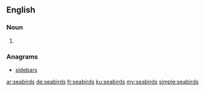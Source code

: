 ==English==

===Noun===
{{head|en|plural}}

# {{plural of|seabird|lang=en}}

===Anagrams===
* [[sidebars#English|sidebars]]

[[ar:seabirds]]
[[de:seabirds]]
[[fr:seabirds]]
[[ku:seabirds]]
[[my:seabirds]]
[[simple:seabirds]]
